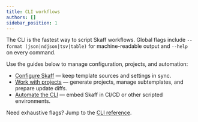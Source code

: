 ```yaml
---
title: CLI workflows
authors: []
sidebar_position: 1
---
```


The CLI is the fastest way to script Skaff workflows. Global flags include `--format (json|ndjson|tsv|table)` for machine-readable output and `--help` on every command.

Use the guides below to manage configuration, projects, and automation:

- [Configure Skaff](./setup) — keep template sources and settings in sync.
- [Work with projects](./projects) — generate projects, manage subtemplates, and prepare update diffs.
- [Automate the CLI](./automation) — embed Skaff in CI/CD or other scripted environments.

Need exhaustive flags? Jump to the [CLI reference](../reference/cli).

